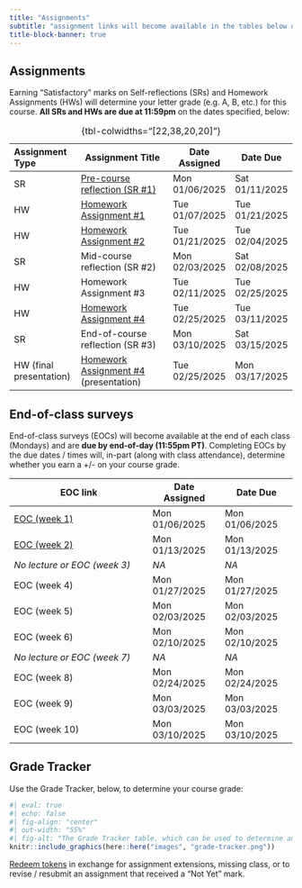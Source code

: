```yaml
---
title: "Assignments"
subtitle: "assignment links will become available in the tables below on the dates that they are assigned"
title-block-banner: true
---
```


## Assignments

Earning "Satisfactory" marks on Self-reflections (SRs) and Homework Assignments (HWs) will determine your letter grade (e.g. A, B, etc.) for this course. **All SRs and HWs are due at 11:59pm** on the dates specified, below:

| Assignment Type         | Assignment Title                      | Date Assigned   | Date Due           |
|:------------------------|---------------------------------------|----------------|---------------------|
| SR                      | [Pre-course reflection (SR #1)](course-materials/assignments/SR1-precourse.qmd)         | Mon 01/06/2025 | Sat 01/11/2025      |
| HW                      | [Homework Assignment #1](course-materials/assignments/HW1.qmd)                | Tue 01/07/2025 | Tue 01/21/2025      |
| HW                      | [Homework Assignment #2](course-materials/assignments/HW2.qmd)                | Tue 01/21/2025 | Tue 02/04/2025      | 
| SR                      | Mid-course reflection (SR #2)         | Mon 02/03/2025 | Sat 02/08/2025      |
| HW                      | Homework Assignment #3                | Tue 02/11/2025 | Tue 02/25/2025      | 
| HW                      | [Homework Assignment #4](course-materials/assignments/HW4.qmd)                | Tue 02/25/2025 | Tue 03/11/2025      | 
| SR                      | End-of-course reflection (SR #3)      | Mon 03/10/2025 | Sat 03/15/2025      |
| HW (final presentation) | [Homework Assignment #4](course-materials/assignments/HW4.qmd) (presentation) | Tue 02/25/2025           | Mon 03/17/2025 |
: {tbl-colwidths="[22,38,20,20]"} 

<!-- ::: {.callout-important} -->
<!-- ## Please note: HW #4 is spread out across the entire quarter and includes a finals week presentation -->
<!-- You'll be working on HW #4 throughout the quarter, as part of HWs #1, 2 & 3. You must present your HW #4 work during  -->
<!-- ::: -->

<!-- - [Pre-course reflection (SR #1)](course-materials/assignments/SR1-precourse.qmd) -->
<!-- - [Homework Assignment #1](course-materials/assignments/HW1.qmd)  -->
<!-- - [Homework Assignment #2](course-materials/assignments/HW2.qmd)   -->
<!-- - [Mid-course reflection (SR #2)](course-materials/assignments/SR2-midcourse.qmd) -->
<!-- - [Homework Assignment #3](course-materials/assignments/HW3.qmd) -->
<!-- - [Homework Assignment #4](course-materials/assignments/HW4.qmd) -->
<!-- - [End-of-course reflection (SR #3)](course-materials/assignments/SR3-endcourse.qmd)  -->

## End-of-class surveys

End-of-class surveys (EOCs) will become available at the end of each class (Mondays) and are **due by end-of-day (11:55pm PT)**. Completing EOCs by the due dates / times will, in-part (along with class attendance), determine whether you earn a +/- on your course grade. 

| EOC link                     | Date Assigned  | Date Due       |
|------------------------------|----------------|----------------|
| [EOC (week 1)](https://forms.gle/RGd3qzQR4ue9HvfR8)                 | Mon 01/06/2025 | Mon 01/06/2025 |
| [EOC (week 2)](https://forms.gle/XMnf7cxrxmbcAA5k6)                 | Mon 01/13/2025 | Mon 01/13/2025 |
| *No lecture or EOC (week 3)* | *NA*           | *NA*           |
| EOC (week 4)                 | Mon 01/27/2025 | Mon 01/27/2025 |
| EOC (week 5)                 | Mon 02/03/2025 | Mon 02/03/2025 |
| EOC (week 6)                 | Mon 02/10/2025 | Mon 02/10/2025 |
| *No lecture or EOC (week 7)* | *NA*           | *NA*           |
| EOC (week 8)                 | Mon 02/24/2025 | Mon 02/24/2025 |
| EOC (week 9)                 | Mon 03/03/2025 | Mon 03/03/2025 |
| EOC (week 10)                | Mon 03/10/2025 | Mon 03/10/2025 |

<!-- - [EOC (week 1)](https://forms.gle/RGd3qzQR4ue9HvfR8) -->
<!-- - [EOC (week 2)](https://forms.gle/XMnf7cxrxmbcAA5k6) -->
<!-- - [EOC (week 4)](https://forms.gle/PHLtJEhQcSUvnouG8) -->
<!-- - [EOC (week 5)](https://forms.gle/McTeZ2LN4KLV9WeSA)  -->
<!-- - [EOC (week 6)](https://forms.gle/pUr9K8ZGrxXynBFm8) -->
<!-- - [EOC (week 8)](https://forms.gle/Qvce8dggyWps19og6)  -->
<!-- - [EOC (week 9)](https://forms.gle/s2CYKfaHYY79cR4d6)  -->
<!-- - [EOC (week 10)](https://forms.gle/VT4GfL4kGtL4jwNG8) -->

## Grade Tracker 

Use the Grade Tracker, below, to determine your course grade:

```r
#| eval: true 
#| echo: false
#| fig-align: "center"
#| out-width: "55%" 
#| fig-alt: "The Grade Tracker table, which can be used to determine an individual's course grade based on the number of 'Satisfactory' assignments completed, as well as descriptions on how to earn and use tokens"
knitr::include_graphics(here::here("images", "grade-tracker.png"))
```

[Redeem tokens](https://forms.gle/HcaMHQTgExKTnq9Q9){target="_blank"} in exchange for assignment extensions, missing class, or to revise / resubmit an assignment that received a "Not Yet" mark.
